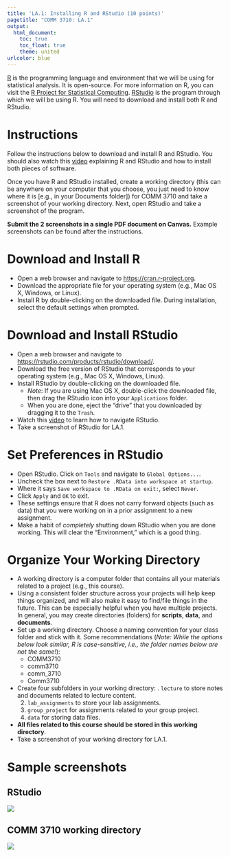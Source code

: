 ```yaml
---
title: 'LA.1: Installing R and RStudio (10 points)'
pagetitle: "COMM 3710: LA.1"
output:
  html_document:
    toc: true
    toc_float: true
    theme: united
urlcolor: blue
---
```


[R](https://cran.r-project.org/) is the programming language and environment that we will be using for statistical analysis. It is open-source. For more information on R, you can visit the [R Project for Statistical Computing](https://www.r-project.org/). [RStudio](https://rstudio.com/) is the program through which we will be using R. You will need to download and install both R and RStudio.


# Instructions
Follow the instructions below to download and install R and RStudio. You should also watch this [video](https://youtu.be/ZvPFKfNHBNQ) explaining R and RStudio and how to install both pieces of software.

Once you have R and RStudio installed, create a working directory (this can be anywhere on your computer that you choose, you just need to know where it is [e.g., in your Documents folder]) for COMM 3710 and take a screenshot of your working directory. Next, open RStudio and take a screenshot of the program.

**Submit the 2 screenshots in a single PDF document on Canvas.** Example screenshots can be found after the instructions.


# Download and Install R
* Open a web browser and navigate to [https://cran.r-project.org](https://cran.r-project.org/).
* Download the appropriate file for your operating system (e.g., Mac OS X, Windows, or Linux).
* Install R by double-clicking on the downloaded file. During installation, select the default settings when prompted.


# Download and Install RStudio
* Open a web browser and navigate to [https://rstudio.com/products/rstudio/download/](https://rstudio.com/products/rstudio/download/).
* Download the free version of RStudio that corresponds to your operating system (e.g., Mac OS X, Windows, Linux).
* Install RStudio by double-clicking on the downloaded file.
   * *Note*: If you are using Mac OS X, double-click the downloaded file, then drag the RStudio icon into your `Applications` folder.
   * When you are done, eject the "drive" that you downloaded by dragging it to the `Trash`.
* Watch this [video](https://rstudio.com/products/rstudio/?wvideo=520zbd3tij) to learn how to navigate RStudio.
* Take a screenshot of RStudio for LA.1.


# Set Preferences in RStudio
* Open RStudio. Click on `Tools` and navigate to `Global Options...`.
* Uncheck the box next to `Restore .RData into workspace at startup`.
* Where it says `Save workspace to .RData on exit:`, select `Never`.
* Click `Apply` and `OK` to exit.
* These settings ensure that R does not carry forward objects (such as data) that you were working on in a prior assignment to a new assignment.
* Make a habit of *completely* shutting down RStudio when you are done working. This will clear the "Environment," which is a good thing.


# Organize Your Working Directory
* A working directory is a computer folder that contains all your materials related to a project (e.g., this course).
* Using a consistent folder structure across your projects will help keep things organized, and will also make it easy to find/file things in the future. This can be especially helpful when you have multiple projects. In general, you may create directories (folders) for **scripts**, **data**, and **documents**.
* Set up a working directory. Choose a naming convention for your class folder and stick with it. Some recommendations (*Note: While the options below look similar, R is case-sensitive, i.e., the folder names below are not the same!*):
   * COMM3710
   * comm3710
   * comm_3710
   * Comm3710
* Create four subfolders in your working directory: \newline
  1. `lecture` to store notes and documents related to lecture content.
  2. `lab_assignments` to store your lab assignments.
  3. `group_project` for assignments related to your group project.
  4. `data` for storing data files.
* **All files related to this course should be stored in this working directory**.
* Take a screenshot of your working directory for LA.1.


# Sample screenshots {.tabset .tabset-fade}
## RStudio
![](LA.1_RStudio.png)

## COMM 3710 working directory
![](LA.1_workingdir.png)
